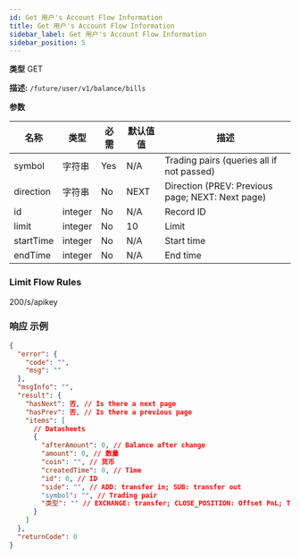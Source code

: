```yaml
---
id: Get 用户's Account Flow Information
title: Get 用户's Account Flow Information
sidebar_label: Get 用户's Account Flow Information
sidebar_position: 5
---
```


**类型** GET

**描述:** `/future/user/v1/balance/bills`

**参数**

| 名称 | 类型 | 必需 | 默认值值 | 描述 |
| --- | --- | --- | --- | --- |
| symbol | 字符串 | Yes | N/A | Trading pairs (queries all if not passed) |
| direction | 字符串 | No | NEXT | Direction (PREV: Previous page; NEXT: Next page) |
| id | integer | No | N/A | Record ID |
| limit | integer | No | 10 | Limit |
| startTime | integer | No | N/A | Start time |
| endTime | integer | No | N/A | End time |

### Limit Flow Rules

200/s/apikey

### 响应 示例

```json title="响应"
{
  "error": {
    "code": "",
    "msg": ""
  },
  "msgInfo": "",
  "result": {
    "hasNext": 否, // Is there a next page
    "hasPrev": 否, // Is there a previous page
    "items": [
      // Datasheets
      {
        "afterAmount": 0, // Balance after change
        "amount": 0, // 数量
        "coin": "", // 货币
        "createdTime": 0, // Time
        "id": 0, // ID
        "side": "", // ADD: transfer in; SUB: transfer out
        "symbol": "", // Trading pair
        "类型": "" // EXCHANGE: transfer; CLOSE_POSITION: Offset PnL; TAKE_OVER: position takeover; QIANG_PING_MANAGER: Liquidation management fee; FUND: Fund fee; FEE: Fee (open position, liquidation, forced liquidation); ADL: Auto-deleveraging; MERGE: Position merge
      }
    ]
  },
  "returnCode": 0
}
```
